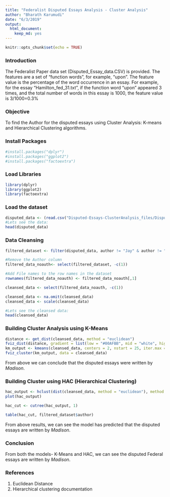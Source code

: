```yaml
---
title: "Federalist Disputed Essays Analysis - Cluster Analysis"
author: "Bharath Karumudi"
date: "6/3/2019"
output:
  html_document:
    keep_md: yes
---
```


```r
knitr::opts_chunk$set(echo = TRUE)
```

### Introduction
The Federalist Paper data set (Disputed_Essay_data.CSV) is provided. The features are a set of “function words”, for example, “upon”. The feature value is the percentage of the word occurrence in an essay. For example, for the essay “Hamilton_fed_31.txt”, if the function word “upon” appeared 3 times, and the total number of words in this essay is 1000, the feature value is 3/1000=0.3%

### Objective
To find the Author for the disputed essays using Cluster Analysis: K-means and Hierarchical Clustering algorithms.

### Install Packages
```r
#install.packages("dplyr")
#install.packages("ggplot2")
#install.packages("factoextra")
```

### Load Libraries

```r
library(dplyr)
library(ggplot2)
library(factoextra)
```


### Load the dataset

```r
disputed_data <- (read.csv("Disputed-Essays-ClusterAnalysis_files/Disputed_Essay_data.csv"))
#Lets see the data:
head(disputed_data)
```

### Data Cleansing
```r

filtered_dataset <- filter(disputed_data, author != "Jay" & author != "HM")

#Remove the Author column
filtered_data_noauth<- select(filtered_dataset, -c(1))

#Add File names to the row names in the dataset
rownames(filtered_data_noauth) <- filtered_data_noauth[,1]

cleansed_data <- select(filtered_data_noauth, -c(1))

cleansed_data <- na.omit(cleansed_data)
cleansed_data <- scale(cleansed_data)

#Lets see the cleansed data:
head(cleansed_data)

```

### Building Cluster Analysis using K-Means
```r

distance <- get_dist(cleansed_data, method = "euclidean")
fviz_dist(distance, gradient = list(low = "#00AFBB", mid = "white", high = "#FC4E07"))
km_output <- kmeans(cleansed_data, centers = 2, nstart = 25, iter.max = 100, algorithm = "Hartigan-Wong")
fviz_cluster(km_output, data = cleansed_data)

```

From above we can conclude that the disputed essays were written by *Madison*.

### Building Cluster using HAC (Hierarchical Clustering)

```r

hac_output <- hclust(dist(cleansed_data, method = "euclidean"), method = "complete")
plot(hac_output)

hac_cut <- cutree(hac_output, 1)

table(hac_cut, filtered_dataset$author)

```

From above results, we can see the model has predicted that the disputed essays are written by *Madison*.


### Conclusion
From both the models- K-Means and HAC, we can see the disputed Federal essays are written by *Madison*.

### References

1. Euclidean Distance
2. Hierarchical clustering documentation
